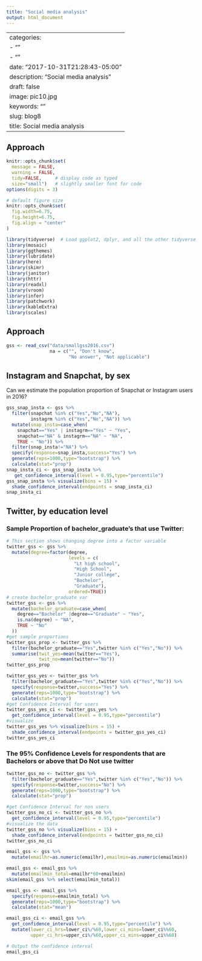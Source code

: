 ```yaml
---
title: "Social media analysis"
output: html_document
---
```

---
categories:
- ""
- ""
date: "2017-10-31T21:28:43-05:00"
description: "Social media analysis"
draft: false
image: pic10.jpg
keywords: ""
slug: blog8
title: Social media analysis
---

## Approach

```r
knitr::opts_chunk$set(
  message = FALSE, 
  warning = FALSE, 
  tidy=FALSE,     # display code as typed
  size="small")   # slightly smaller font for code
options(digits = 3)

# default figure size
knitr::opts_chunk$set(
  fig.width=6.75, 
  fig.height=6.75,
  fig.align = "center"
)
```


```r
library(tidyverse)  # Load ggplot2, dplyr, and all the other tidyverse packages
library(mosaic)
library(ggthemes)
library(lubridate)
library(here)
library(skimr)
library(janitor)
library(httr)
library(readxl)
library(vroom)
library(infer)
library(patchwork)
library(kableExtra)
library(scales)
```

## Approach

```r
gss <- read_csv("data/smallgss2016.csv")
                na = c("", "Don't know",
                       "No answer", "Not applicable")
```

## Instagram and Snapchat, by sex

Can we estimate the population proportion of Snapchat or Instagram users in 2016?

```r

gss_snap_insta <- gss %>%
  filter(snapchat %in% c("Yes","No","NA"),
         instagrm %in% c("Yes","No","NA")) %>%
  mutate(snap_insta=case_when(
    snapchat=="Yes" | instagrm=="Yes" ~ "Yes",
    snapchat=="NA" & instagrm=="NA" ~ "NA",
    TRUE ~ "No")) %>% 
  filter(snap_insta!="NA") %>% 
  specify(response=snap_insta,success="Yes") %>% 
  generate(reps=1000,type="bootstrap") %>%
  calculate(stat="prop")
snap_insta_ci <- gss_snap_insta %>% 
   get_confidence_interval(level = 0.95,type="percentile")
gss_snap_insta %>% visualize(bins = 15) + 
  shade_confidence_interval(endpoints = snap_insta_ci)
snap_insta_ci

```

## Twitter, by education level

### Sample Proportion of bachelor_graduate's that use Twitter:

```r
# This section shows changing degree into a factor variable
twitter_gss <- gss %>% 
  mutate(degree=factor(degree,
                       levels = c(
                         "Lt high school",
                         "High School",
                         "Junior college",
                         "Bachelor",
                         "Graduate"),
                       ordered=TRUE))
# create bachelor_graduate var
twitter_gss <- gss %>% 
  mutate(bachelor_graduate=case_when(
    degree=="Bachelor" |degree=="Graduate" ~ "Yes",
    is.na(degree) ~ "NA",
    TRUE ~ "No"
  ))
#get sample proportions
twitter_gss_prop <- twitter_gss %>%
  filter(bachelor_graduate=="Yes",twitter %in% c("Yes","No")) %>% 
  summarise(twit_yes=mean(twitter=="Yes"),
            twit_no=mean(twitter=="No"))
twitter_gss_prop
```

```r

twitter_gss_yes <- twitter_gss %>% 
  filter(bachelor_graduate=="Yes",twitter %in% c("Yes","No")) %>%
  specify(response=twitter,success="Yes") %>% 
  generate(reps=1000,type="bootstrap") %>%
  calculate(stat="prop")
#get Confidence Interval for users
twitter_gss_yes_ci <- twitter_gss_yes %>%
  get_confidence_interval(level = 0.95,type="percentile")
#visualize
twitter_gss_yes %>% visualize(bins = 15) + 
  shade_confidence_interval(endpoints = twitter_gss_yes_ci)
twitter_gss_yes_ci
```

### The 95% Confidence Levels for respondents that are Bachelors or above that Do Not use twitter

```r
twitter_gss_no <- twitter_gss %>% 
  filter(bachelor_graduate=="Yes",twitter %in% c("Yes","No")) %>%
  specify(response=twitter,success="No") %>% 
  generate(reps=1000,type="bootstrap") %>%
  calculate(stat="prop")

#get Confidence Interval for non users
twitter_gss_no_ci <- twitter_gss_no %>%
  get_confidence_interval(level = 0.95,type="percentile")
#visualize the data
twitter_gss_no %>% visualize(bins = 15) + 
  shade_confidence_interval(endpoints = twitter_gss_no_ci)
twitter_gss_no_ci
```

```r
email_gss <- gss %>% 
  mutate(emailhr=as.numeric(emailhr),emailmin=as.numeric(emailmin))

email_gss <- email_gss %>%
  mutate(emailmin_total=emailhr*60+emailmin)
skim(email_gss %>% select(emailmin_total))

```


```r
email_gss <- email_gss %>% 
  specify(response=emailmin_total) %>% 
  generate(reps=1000,type="bootstrap") %>%
  calculate(stat="mean")

email_gss_ci <- email_gss %>%
  get_confidence_interval(level = 0.95,type="percentile") %>% 
  mutate(lower_ci_hrs=lower_ci%/%60,lower_ci_mins=lower_ci%%60,
         upper_ci_hrs=upper_ci%/%60,upper_ci_mins=upper_ci%%60) 

# Output the confidence interval
email_gss_ci

```

